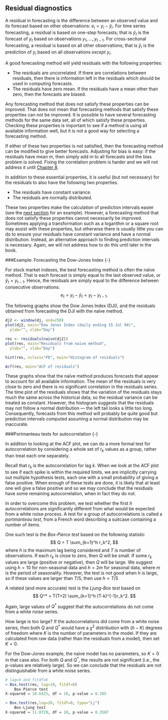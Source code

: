 ## Residual diagnostics

A residual in forecasting is the difference between an observed value and its forecast based on other observations: $e_{i} = y_{i}-\hat{y}_{i}$. For time series forecasting, a residual is based on one-step forecasts; that is $\hat{y}_{t}$ is the forecast of $y_{t}$ based on observations $y_{1},\dots,y_{t-1}.$ For cross-sectional forecasting, a residual is based on all other observations; that is $\hat{y}_i$ is the prediction of $y_i$ based on all observations *except* $y_i$.

A good forecasting method will yield residuals with the following properties:

-   The residuals are uncorrelated. If there are correlations between residuals, then there is information left in the residuals which should be used in computing forecasts.
-   The residuals have zero mean. If the residuals have a mean other than zero, then the forecasts are biased.

Any forecasting method that does not satisfy these properties can be improved. That does not mean that forecasting methods that satisfy these properties can not be improved. It is possible to have several forecasting methods for the same data set, all of which satisfy these properties. Checking these properties is important to see if a method is using all available information well, but it is not a good way for selecting a forecasting method.

If either of these two properties is not satisfied, then the forecasting method can be modified to give better forecasts. Adjusting for bias is easy: if the residuals have mean $m$, then simply add $m$ to all forecasts and the bias problem is solved. Fixing the correlation problem is harder and we will not address it until [Chapter 8](http://otexts.com/fpp/8).

In addition to these essential properties, it is useful (but not necessary) for the residuals to also have the following two properties.

-   The residuals have constant variance.
-   The residuals are normally distributed.

These two properties make the calculation of prediction intervals easier (see the [next section](http://otexts.com/fpp/2/7) for an example). However, a forecasting method that does not satisfy these properties cannot necessarily be improved. Sometimes applying a transformation such as a logarithm or a square root may assist with these properties, but otherwise there is usually little you can do to ensure your residuals have constant variance and have a normal distribution. Instead, an alternative approach to finding prediction intervals is necessary. Again, we will not address how to do this until later in the book.

###Example: Forecasting the Dow-Jones Index {-}

For stock market indexes, the best forecasting method is often the naïve method. That is each forecast is simply equal to the last observed value, or $\hat{y}_{t} = y_{t-1}$. Hence, the residuals are simply equal to the difference between consecutive observations:
$$
  e_{t} = y_{t} - \hat{y}_{t} = y_{t} - y_{t-1}.
$$

The following graphs show the Dow Jones Index (DJI), and the residuals obtained from forecasting the DJI with the naïve method.

```r
dj2 <- window(dj, end=250)
plot(dj2, main="Dow Jones Index (daily ending 15 Jul 94)",
  ylab="", xlab="Day")
```

```r
res <- residuals(naive(dj2))
plot(res, main="Residuals from naive method",
  ylab="", xlab="Day")
```

```r
hist(res, nclass="FD", main="Histogram of residuals")
```

```r
Acf(res, main="ACF of residuals")
```

These graphs show that the naïve method produces forecasts that appear to account for all available information. The mean of the residuals is very close to zero and there is no significant correlation in the residuals series. The time plot of the residuals shows that the variation of the residuals stays much the same across the historical data, so the residual variance can be treated as constant. However, the histogram suggests that the residuals may not follow a normal distribution --- the left tail looks a little too long. Consequently, forecasts from this method will probably be quite good but prediction intervals computed assuming a normal distribution may be inaccurate.

###Portmanteau tests for autocorrelation {-}

In addition to looking at the ACF plot, we can do a more formal test for autocorrelation by considering a whole set of $r_k$ values as a group, rather than treat each one separately.

Recall that $r_k$ is the autocorrelation for lag $k$. When we look at the ACF plot to see if each spike is within the required limits, we are implicitly carrying out multiple hypothesis tests, each one with a small probability of giving a false positive. When enough of these tests are done, it is likely that at least one will give a false positive and so we may conclude that the residuals have some remaining autocorrelation, when in fact they do not.

In order to overcome this problem, we test whether the first $h$ autocorrelations are significantly different from what would be expected from a white noise process. A test for a group of autocorrelations is called a *portmanteau test*, from a French word describing a suitcase containing a number of items.

One such test is the *Box-Pierce test* based on the following statistic
$$
  Q = T \sum_{k=1}^h r_k^2, 
$$ 
where $h$ is the maximum lag being considered and $T$ is number of observations. If each $r_k$ is close to zero, then $Q$ will be small. If some $r_k$ values are large (positive or negative), then $Q$ will be large. We suggest using $h=10$ for non-seasonal data and $h=2m$ for seasonal data, where $m$ is the period of seasonality. However, the test is not good when $h$ is large, so if these values are larger than $T/5$, then use $h=T/5$

A related (and more accurate) test is the *Ljung-Box test* based on
$$
  Q^* = T(T+2) \sum_{k=1}^h (T-k)^{-1}r_k^2.
$$

Again, large values of $Q^*$ suggest that the autocorrelations do not come from a white noise series.

How large is too large? If the autocorrelations did come from a white noise series, then both $Q$ and $Q^*$ would have a $\chi^2$ distribution with $(h - K)$ degrees of freedom where $K$ is the number of parameters in the model. If they are calculated from raw data (rather than the residuals from a model), then set $K=0$.

For the Dow-Jones example, the naive model has no parameters, so $K=0$ in that case also. For both $Q$ and $Q^*$, the results are not significant (i.e., the p-values are relatively large). So we can conclude that the residuals are not distinguishable from a white noise series.

```r
# lag=h and fitdf=K
> Box.test(res, lag=10, fitdf=0)
	Box-Pierce test
X-squared = 10.6425, df = 10, p-value = 0.385

> Box.test(res,lag=10, fitdf=0, type="Lj")
	Box-Ljung test
X-squared = 11.0729, df = 10, p-value = 0.3507
```
